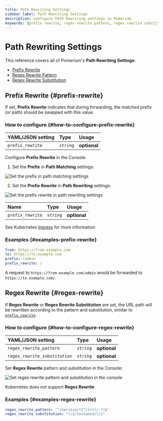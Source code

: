 ```yaml
---
title: Path Rewriting Settings
sidebar_label: Path Rewriting Settings
description: Configure Path Rewriting settings in Pomerium.
keywords: [prefix rewrite, regex rewrite pattern, regex rewrite substitution]
---
```



# Path Rewriting Settings

This reference covers all of Pomerium's **Path Rewriting Settings**:

- [Prefix Rewrite](#prefix-rewrite)
- [Regex Rewrite Pattern](#regex-rewrite)
- [Regex Rewrite Substitution](#regex-rewrite)

## Prefix Rewrite {#prefix-rewrite}

If set, **Prefix Rewrite** indicates that during forwarding, the matched prefix (or path) should be swapped with this value.

### How to configure {#how-to-configure-prefix-rewrite}

<Tabs>
<TabItem value="Core" label="Core">

| **YAML**/**JSON** setting | **Type** | **Usage**    |
| :------------------------ | :------- | :----------- |
| `prefix_rewrite`          | `string` | **optional** |

</TabItem>
<TabItem value="Enterprise" label="Enterprise">

Configure **Prefix Rewrite** in the Console:

1. Set the **Prefix** in **Path Matching** settings:

![Set the prefix in path matching settings](../img/routes/path-matching/prefix.png)

2. Set the **Prefix Rewrite** in **Path Rewriting** settings:

![Set the prefix rewrite in path rewriting settings](../img/routes/path-rewrite/prefix-rewrite.png)

</TabItem>
<TabItem value="Kubernetes" label="Kubernetes">

| **Name**         | **Type** | **Usage**    |
| :--------------- | :------- | :----------- |
| `prefix_rewrite` | `string` | **optional** |

See Kubernetes [Ingress](/docs/deploy/k8s/ingress#annotations) for more information

</TabItem>
</Tabs>

### Examples {#examples-prefix-rewrite}

```yaml
from: https://from.example.com
to: https://to.example.com
prefix: /admin
prefix_rewrite: /
```

A request to `https://from.example.com/admin` would be forwarded to `https://to.example.com/`.

## Regex Rewrite {#regex-rewrite}

If **Regex Rewrite** or **Regex Rewrite Substitution** are set, the URL path will be rewritten according to the pattern and substitution, similar to [`prefix_rewrite`](/docs/reference/routes/prefix-rewrite).

### How to configure {#how-to-configure-regex-rewrite}

<Tabs>
<TabItem value="Core" label="Core">

| **YAML**/**JSON** setting    | **Type** | **Usage**    |
| :--------------------------- | :------- | :----------- |
| `regex_rewrite_pattern`      | `string` | **optional** |
| `regex_rewrite_substitution` | `string` | **optional** |

</TabItem>
<TabItem value="Enterprise" label="Enterprise">

Set **Regex Rewrite** pattern and substitution in the Console:

![Set regex rewrite pattern and substitution in the console](../img/routes/regex/regex-rewrites.png)

</TabItem>
<TabItem value="Kubernetes" label="Kubernetes">

Kubernetes does not support **Regex Rewrite**

</TabItem>
</Tabs>

### Examples {#examples-regex-rewrite}

```yaml
regex_rewrite_pattern: '^/service/([^/]+)(/.*)$'
regex_rewrite_substitution: "\\2/instance/\\1"
```
